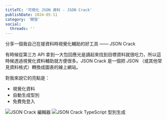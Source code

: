 ```yaml
---
titleTC: '可視化 JSON 資料 - JSON Crack'
publishDate: 2024-05-11
category: '開發'
social:
  threads: ''
---
```


分享一個我自己在接資料時視覺化輔助的好工具 —— JSON Crack

有時候從第三方 API 拿到一大包回應光是讀起來找到目標資料就很吃力，所以這時候透過視覺化資料輔助就方便很多。JSON Crack 是一個把 JSON （或其他常見資料格式）轉換成圖表的線上網站。

對我來說它的亮點是：

- 視覺化資料
- 自動生成型別
- 免費免登入

![JSON Crack 編輯器](./json-crack-editor.webp)
![JSON Crack TypeScript 型別生成](./json-crack-type.webp)
